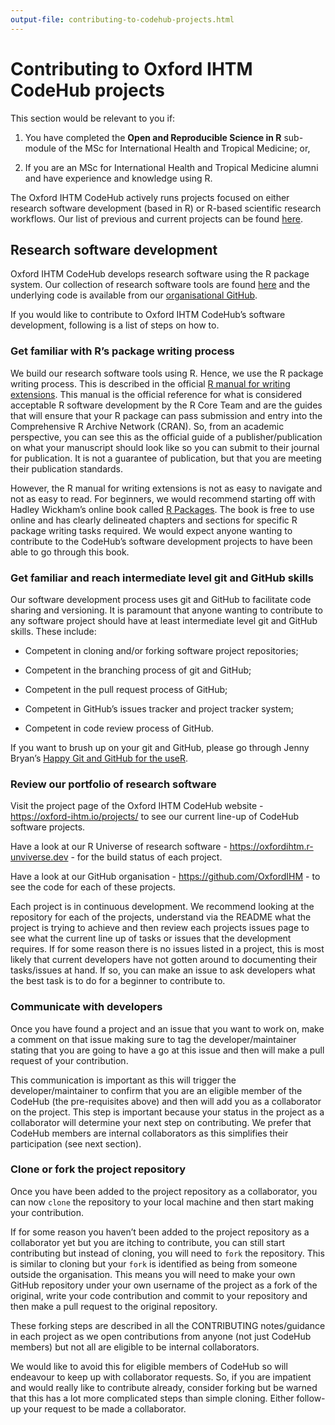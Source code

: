 ```yaml
---
output-file: contributing-to-codehub-projects.html
---
```


# Contributing to Oxford IHTM CodeHub projects {#sec-contributing-codehub}

This section would be relevant to you if:

1. You have completed the **Open and Reproducible Science in R** sub-module of the MSc for International Health and Tropical Medicine; or,

2. If you are an MSc for International Health and Tropical Medicine alumni and have experience and knowledge using R.

The Oxford IHTM CodeHub actively runs projects focused on either research software development (based in R) or R-based scientific research workflows. Our list of previous and current projects can be found [here](https://oxford-ihtm.io/projects/).

## Research software development {#sec-research-software}

Oxford IHTM CodeHub develops research software using the R package system. Our collection of research software tools are found [here](https://oxfordihtm.r-universe.dev) and the underlying code is available from our [organisational GitHub](https://github.com/OxfordIHTM).

If you would like to contribute to Oxford IHTM CodeHub's software development, following is a list of steps on how to.

### Get familiar with R's package writing process

We build our research software tools using R. Hence, we use the R package writing process. This is described in the official [R manual for writing extensions](https://cran.r-project.org/). This manual is the official reference for what is considered acceptable R software development by the R Core Team and are the guides that will ensure that your R package can pass submission and entry into the Comprehensive R Archive Network (CRAN). So, from an academic perspective, you can see this as the official guide of a publisher/publication on what your manuscript should look like so you can submit to their journal for publication. It is not a guarantee of publication, but that you are meeting their publication standards.

However, the R manual for writing extensions is not as easy to navigate and not as easy to read. For beginners, we would recommend starting off with Hadley Wickham's online book called [R Packages](https://r-pkgs.org/). The book is free to use online and has clearly delineated chapters and sections for specific R package writing tasks required. We would expect anyone wanting to contribute to the CodeHub's software development projects to have been able to go through this book.

### Get familiar and reach intermediate level git and GitHub skills

Our software development process uses git and GitHub to facilitate code sharing and versioning. It is paramount that anyone wanting to contribute to any software project should have at least intermediate level git and GitHub skills. These include:

* Competent in cloning and/or forking software project repositories;

* Competent in the branching process of git and GitHub;

* Competent in the pull request process of GitHub;

* Competent in GitHub's issues tracker and project tracker system;

* Competent in code review process of GitHub.

If you want to brush up on your git and GitHub, please go through Jenny Bryan's [Happy Git and GitHub for the useR](https://happygitwithr.com/).

### Review our portfolio of research software

Visit the project page of the Oxford IHTM CodeHub website - [https://oxford-ihtm.io/projects/](https://oxford-ihtm.io/projects/) to see our current line-up of CodeHub software projects.

Have a look at our R Universe of research software - [https://oxfordihtm.r-unviverse.dev](https://oxfordihtm.r-unviverse.dev) - for the build status of each project.

Have a look at our GitHub organisation - [https://github.com/OxfordIHM](https://github.com/OxfordIHM) - to see the code for each of these projects.

Each project is in continuous development. We recommend looking at the repository for each of the projects, understand via the README what the project is trying to achieve and then review each projects issues page to see what the current line up of tasks or issues that the development requires. If for some reason there is no issues listed in a project, this is most likely that current developers have not gotten around to documenting their tasks/issues at hand. If so, you can make an issue to ask developers what the best task is to do for a beginner to contribute to.

### Communicate with developers

Once you have found a project and an issue that you want to work on, make a comment on that issue making sure to tag the developer/maintainer stating that you are going to have a go at this issue and then will make a pull request of your contribution.

This communication is important as this will trigger the developer/maintainer to confirm that you are an eligible member of the CodeHub (the pre-requisites above) and then will add you as a collaborator on the project. This step is important because your status in the project as a collaborator will determine your next step on contributing. We prefer that CodeHub members are internal collaborators as this simplifies their participation (see next section).

### Clone or fork the project repository

Once you have been added to the project repository as a collaborator, you can now `clone` the repository to your local machine and then start making your contribution.

If for some reason you haven't been added to the project repository as a collaborator yet but you are itching to contribute, you can still start contributing but instead of cloning, you will need to `fork` the repository. This is similar to cloning but your `fork` is identified as being from someone outside the organisation. This means you will need to make your own GitHub repository under your own username of the project as a fork of the original, write your code contribution and commit to your repository and then make a pull request to the original repository. 

These forking steps are described in all the CONTRIBUTING notes/guidance in each project as we open contributions from anyone (not just CodeHub members) but not all are eligible to be internal collaborators.

We would like to avoid this for eligible members of CodeHub so will endeavour to keep up with collaborator requests. So, if you are impatient and would really like to contribute already, consider forking but be warned that this has a lot more complicated steps than simple cloning. Either follow-up your request to be made a collaborator.

